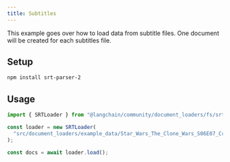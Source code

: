```yaml
---
title: Subtitles
---
```


This example goes over how to load data from subtitle files. One document will be created for each subtitles file.

## Setup

```bash npm2yarn
npm install srt-parser-2
```
## Usage

```typescript
import { SRTLoader } from "@langchain/community/document_loaders/fs/srt";

const loader = new SRTLoader(
  "src/document_loaders/example_data/Star_Wars_The_Clone_Wars_S06E07_Crisis_at_the_Heart.srt"
);

const docs = await loader.load();
```
